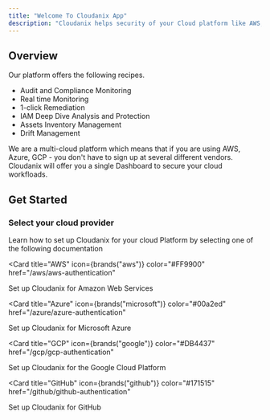 ```yaml
---
title: "Welcome To Cloudanix App"
description: "Cloudanix helps security of your Cloud platform like AWS, GCP, Azure or Github."
---
```


## Overview

Our platform offers the following recipes.

- Audit and Compliance Monitoring
- Real time Monitoring
- 1-click Remediation
- IAM Deep Dive Analysis and Protection
- Assets Inventory Management
- Drift Management

We are a multi-cloud platform which means that if you are using AWS, Azure, GCP - you don't have to sign up at several different vendors. Cloudanix will offer you a single Dashboard to secure your cloud workfloads.

## Get Started

### Select your cloud provider

Learn how to set up Cloudanix for your cloud Platform by selecting one of the following documentation

<Card
  title="AWS"
  icon={brands("aws")}
  color="#FF9900"
  href="/aws/aws-authentication"
>
  Set up Cloudanix for Amazon Web Services
</Card>

<Card
  title="Azure"
  icon={brands("microsoft")}
  color="#00a2ed"
  href="/azure/azure-authentication"
>
  Set up Cloudanix for Microsoft Azure
</Card>

<Card
  title="GCP"
  icon={brands("google")}
  color="#DB4437"
  href="/gcp/gcp-authentication"
>
  Set up Cloudanix for the Google Cloud Platform
</Card>

<Card
  title="GitHub"
  icon={brands("github")}
  color="#171515"
  href="/github/github-authentication"
>
  Set up Cloudanix for GitHub
</Card>

